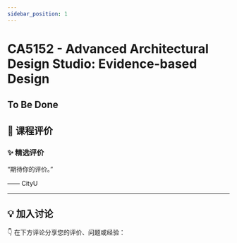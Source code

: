 ```yaml
---
sidebar_position: 1
---
```



# CA5152 - Advanced Architectural Design Studio: Evidence-based Design

## To Be Done

## **💬 课程评价**

### ✨ **精选评价**
<div className={commentStyles.commentBox}>
    <p className={commentStyles.commentText}>
        “期待你的评价。”
    </p>
    <p className={commentStyles.commentAuthor}>—— CityU</p>
</div>

---

## **💡 加入讨论**

👇 在下方评论分享您的评价、问题或经验：
<Utterances />
